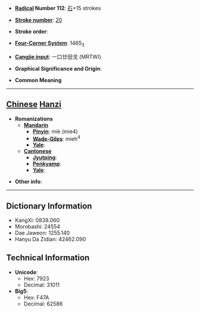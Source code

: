 * '''[[Wiktionary:Chinese radical index| Radical]] Number 112''': [[Wiktionary:Chinese radical index 石|石]]+15 strokes

* '''[[Wiktionary:Chinese total strokes index|Stroke number]]''': [[Wiktionary:Chinese total strokes index 20|20]]

* '''Stroke order''': 

* '''[[Wiktionary:Chinese four corner index|Four-Corner System]]''': 1465<sub>3</sub>

* '''[[Wiktionary:Chinese Cangjie index|Cangjie input]]''': 一口廿田戈 (MRTWI)

* '''Graphical Significance and Origin''': 

* '''Common Meaning'''

----

== [[Chinese]] [[Hanzi]] ==

* '''Romanizations'''
** '''[[Mandarin]]'''
*** '''[[Pinyin]]''': miè (mie4)
*** '''[[Wade-Giles]]''': mieh<sup>4</sup>
*** '''[[Yale]]''': 
** '''[[Cantonese]]'''
*** '''[[Jyutping]]''':
*** '''[[Penkyamp]]''': 
*** '''[[Yale]]''': 

* '''Other info''': 

----

== Dictionary Information ==

* KangXi: 0838.060
* Morobashi: 24554
* Dae Jaweon: 1255.140
* Hanyu Da Zidian: 42462.090

== Technical Information ==

* '''Unicode''':
** Hex: 7923
** Decimal: 31011
* '''Big5''':
** Hex: F47A
** Decimal: 62586